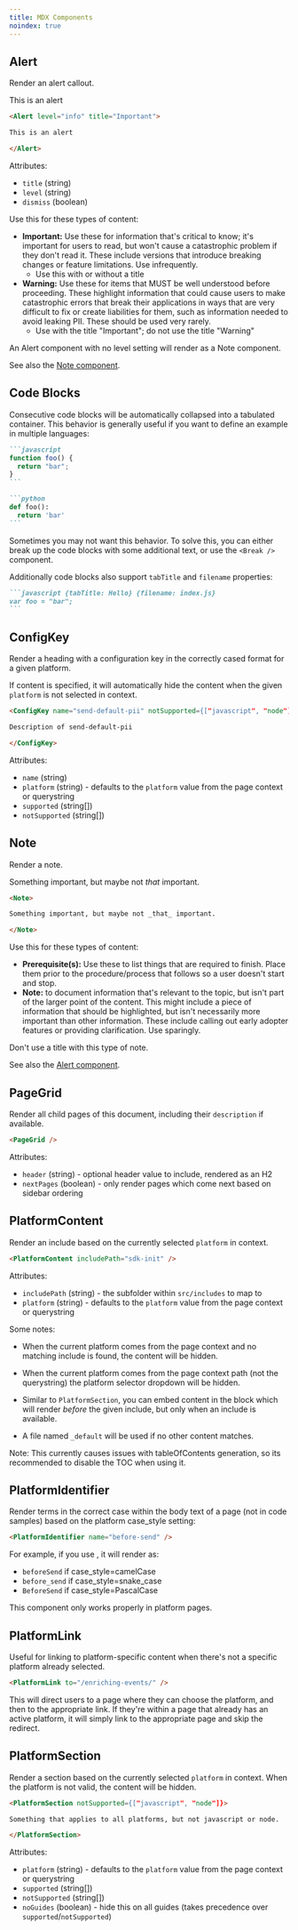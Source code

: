 ```yaml
---
title: MDX Components
noindex: true
---
```


## Alert

Render an alert callout.

<Alert level="info" title="Important">

This is an alert

</Alert>

```markdown {tabTitle:Example}
<Alert level="info" title="Important">

This is an alert

</Alert>
```

Attributes:

- `title` (string)
- `level` (string)
- `dismiss` (boolean)

Use this for these types of content:

- **Important:** Use these for information that's critical to know; it's important for users to read, but won't cause a catastrophic problem if they don't read it. These include versions that introduce breaking changes or feature limitations. Use infrequently.
  - Use this with or without a title
- **Warning:** Use these for items that MUST be well understood before proceeding. These highlight information that could cause users to make catastrophic errors that break their applications in ways that are very difficult to fix or create liabilities for them, such as information needed to avoid leaking PII. These should be used very rarely.
  - Use with the title "Important"; do not use the title "Warning"

An Alert component with no level setting will render as a Note component.

See also the [Note component](#note).

## Code Blocks

Consecutive code blocks will be automatically collapsed into a tabulated container. This behavior is generally useful if you want to define an example in multiple languages:

````markdown {tabTitle:Example}
```javascript
function foo() {
  return "bar";
}
```

```python
def foo():
  return 'bar'
```
````

Sometimes you may not want this behavior. To solve this, you can either break up the code blocks with some additional text, or use the `<Break />` component.

Additionally code blocks also support `tabTitle` and `filename` properties:

````markdown {tabTitle:Example}
```javascript {tabTitle: Hello} {filename: index.js}
var foo = "bar";
```
````

## ConfigKey

Render a heading with a configuration key in the correctly cased format for a given platform.

<Note>

If content is specified, it will automatically hide the content when the given `platform` is not selected in context.

</Note>

```markdown {tabTitle:Example}
<ConfigKey name="send-default-pii" notSupported={["javascript", "node"]}>

Description of send-default-pii

</ConfigKey>
```

Attributes:

- `name` (string)
- `platform` (string) - defaults to the `platform` value from the page context or querystring
- `supported` (string[])
- `notSupported` (string[])

## Note

Render a note.

<Note>

Something important, but maybe not _that_ important.

</Note>

```markdown {tabTitle:Example}
<Note>

Something important, but maybe not _that_ important.

</Note>
```

Use this for these types of content:

- **Prerequisite(s):** Use these to list things that are required to finish. Place them prior to the procedure/process that follows so a user doesn't start and stop.
- **Note:** to document information that's relevant to the topic, but isn't part of the larger point of the content. This might include a piece of information that should be highlighted, but isn't necessarily more important than other information. These include calling out early adopter features or providing clarification. Use sparingly.

Don't use a title with this type of note.

See also the [Alert component](#alert).

## PageGrid

Render all child pages of this document, including their `description` if available.

```markdown {tabTitle:Example}
<PageGrid />
```

Attributes:

- `header` (string) - optional header value to include, rendered as an H2
- `nextPages` (boolean) - only render pages which come next based on sidebar ordering

## PlatformContent

Render an include based on the currently selected `platform` in context.

```markdown {tabTitle:Example}
<PlatformContent includePath="sdk-init" />
```

Attributes:

- `includePath` (string) - the subfolder within `src/includes` to map to
- `platform` (string) - defaults to the `platform` value from the page context or querystring

Some notes:

- When the current platform comes from the page context and no matching include is found, the content will be hidden.

- When the current platform comes from the page context path (not the querystring) the platform selector dropdown will be hidden.

- Similar to `PlatformSection`, you can embed content in the block which will render _before_ the given include, but only when an include is available.

- A file named `_default` will be used if no other content matches.

Note: This currently causes issues with tableOfContents generation, so its recommended to disable the TOC when using it.

## PlatformIdentifier

Render terms in the correct case within the body text of a page (not in code samples) based on the platform case_style setting:

```markdown {tabTitle:Example}
<PlatformIdentifier name="before-send" />
```

For example, if you use <PlatformIdentifier name="before-send" />, it will render as:

- `beforeSend` if case_style=camelCase
- `before_send` if case_style=snake_case
- `BeforeSend` if case_style=PascalCase

This component only works properly in platform pages.

## PlatformLink

Useful for linking to platform-specific content when there's not a specific platform already selected.

```markdown {tabTitle:Example}
<PlatformLink to="/enriching-events/" />
```

This will direct users to a page where they can choose the platform, and then to the appropriate link. If they're within a page that already has an active platform, it will simply link to the appropriate page and skip the redirect.

## PlatformSection

Render a section based on the currently selected `platform` in context. When the platform is not valid, the content will be hidden.

```markdown {tabTitle:Example}
<PlatformSection notSupported={["javascript", "node"]}>

Something that applies to all platforms, but not javascript or node.

</PlatformSection>
```

Attributes:

- `platform` (string) - defaults to the `platform` value from the page context or querystring
- `supported` (string[])
- `notSupported` (string[])
- `noGuides` (boolean) - hide this on all guides (takes precedence over `supported`/`notSupported`)
